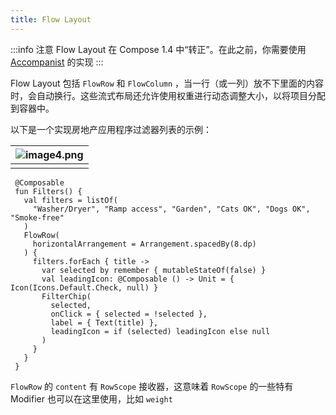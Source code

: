 ```yaml
---
title: Flow Layout
---
```


:::info 注意
Flow Layout 在 Compose 1.4 中“转正”。在此之前，你需要使用 [Accompanist](https://github.com/google/accompanist/tree/main/flowlayout) 的实现
:::

Flow Layout 包括 `FlowRow` 和 `FlowColumn` ，当一行（或一列）放不下里面的内容时，会自动换行。这些流式布局还允许使用权重进行动态调整大小，以将项目分配到容器中。

以下是一个实现房地产应用程序过滤器列表的示例：

| ![image4.png](https://p1-juejin.byteimg.com/tos-cn-i-k3u1fbpfcp/73da742c4b2e4a9d91763110bece44cd~tplv-k3u1fbpfcp-watermark.image?) |
| ------------------------------------------------------------ |
|                                                              |

```
 @Composable
 fun Filters() {
   val filters = listOf(
     "Washer/Dryer", "Ramp access", "Garden", "Cats OK", "Dogs OK", "Smoke-free"
   )
   FlowRow(
     horizontalArrangement = Arrangement.spacedBy(8.dp)
   ) {
     filters.forEach { title ->
       var selected by remember { mutableStateOf(false) }
       val leadingIcon: @Composable () -> Unit = { Icon(Icons.Default.Check, null) }
       FilterChip(
         selected,
         onClick = { selected = !selected },
         label = { Text(title) },
         leadingIcon = if (selected) leadingIcon else null
       )
     }
   }
 }
```

`FlowRow` 的 `content` 有 `RowScope` 接收器，这意味着 `RowScope` 的一些特有 Modifier 也可以在这里使用，比如 `weight`